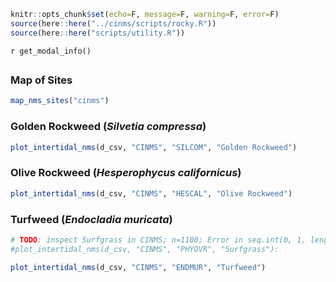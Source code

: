 ```r
knitr::opts_chunk$set(echo=F, message=F, warning=F, error=F)
source(here::here("../cinms/scripts/rocky.R"))
source(here::here("scripts/utility.R"))
```

`r get_modal_info()`

## {.tabset}

### Map of Sites

```r
map_nms_sites("cinms")
```

### Golden Rockweed (_Silvetia compressa_) {.active}

```r
plot_intertidal_nms(d_csv, "CINMS", "SILCOM", "Golden Rockweed")
```

### Olive Rockweed (_Hesperophycus californicus_)

```r
plot_intertidal_nms(d_csv, "CINMS", "HESCAL", "Olive Rockweed")
```

### Turfweed (_Endocladia muricata_)

```r
# TODO: inspect Surfgrass in CINMS; n=1100; Error in seq.int(0, 1, length.out = n)
#plot_intertidal_nms(d_csv, "CINMS", "PHYOVR", "Surfgrass"):

plot_intertidal_nms(d_csv, "CINMS", "ENDMUR", "Turfweed")
```









